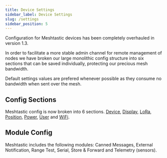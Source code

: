 ```yaml
---
title: Device Settings
sidebar_label: Device Settings
slug: /settings
sidebar_position: 5
---
```



Configuration for Meshtastic devices has been completely overhauled in version 1.3.  

In order to facilitate a more stable admin channel for remote management of nodes we have broken our large monolithic config structure into six sections that can be saved individually, protecting our precious mesh bandwidth.

Default settings values are prefered whenever possible as they consume no bandwidth when sent over the mesh.

## Config Sections

Meshtastic config is now broken into 6 sections. [Device](settings/config/device), [Display](settings/config/display), [LoRa](settings/config/lora), [Position](settings/config/position), [Power](settings/config/power),  [User](settings/config/user) and [WiFi](settings/config/wifi).

## Module Config

Meshtastic includes the following modules: Canned Messages, External Notification, Range Test, Serial, Store & Forward and Telemetry (sensors).